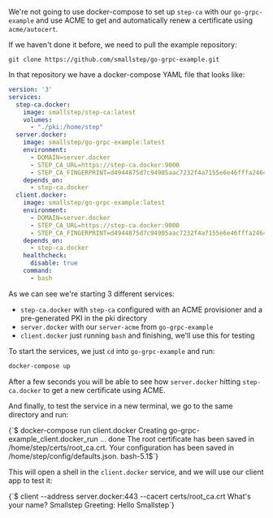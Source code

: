 We're not going to use docker-compose to set up `step-ca` with our
`go-grpc-example` and use ACME to get and automatically renew a certificate
using `acme/autocert`.

If we haven't done it before, we need to pull the example repository:

```shell
git clone https://github.com/smallstep/go-grpc-example.git
```

In that repository we have a docker-compose YAML file that looks like:

```yaml
version: '3'
services:
  step-ca.docker:
    image: smallstep/step-ca:latest
    volumes:
      - "./pki:/home/step"
  server.docker:
    image: smallstep/go-grpc-example:latest
    environment:
      - DOMAIN=server.docker
      - STEP_CA_URL=https://step-ca.docker:9000
      - STEP_CA_FINGERPRINT=d4944875d7c94905aac7232f4a7155e6e46fffa2464f1b98e088f57c34e16199
    depends_on:
      - step-ca.docker
  client.docker:
    image: smallstep/go-grpc-example:latest
    environment:
      - DOMAIN=server.docker
      - STEP_CA_URL=https://step-ca.docker:9000
      - STEP_CA_FINGERPRINT=d4944875d7c94905aac7232f4a7155e6e46fffa2464f1b98e088f57c34e16199
    depends_on:
      - step-ca.docker
    healthcheck:
      disable: true
    command:
      - bash
```

As we can see we're starting 3 different services:

* `step-ca.docker` with `step-ca` configured with an ACME provisioner and a
pre-generated PKI in the pki directory
* `server.docker` with our `server-acme` from `go-grpc-example`
* `client.docker` just running `bash` and finishing,
 we'll use this for testing

To start the services, we just `cd` into `go-grpc-example` and run:

```bash
docker-compose up
```

After a few seconds you will be able to see how `server.docker` hitting
`step-ca.docker` to get a new certificate using ACME.

And finally, to test the service in a new terminal, we go to the same directory
and run:

<CodeBlock language="shell-session" copyText='docker-compose run client.docker'>
{`$ docker-compose run client.docker
Creating go-grpc-example_client.docker_run ... done
The root certificate has been saved in /home/step/certs/root_ca.crt.
Your configuration has been saved in /home/step/config/defaults.json.
bash-5.1$`}
</CodeBlock>

This will open a shell in the `client.docker` service, and we will use our
client app to test it:

<CodeBlock language="shell-session" copyText='client --address server.docker:443 --cacert certs/root_ca.crt'>
{`$ client --address server.docker:443 --cacert certs/root_ca.crt
What's your name? Smallstep
Greeting: Hello Smallstep`}
</CodeBlock>
